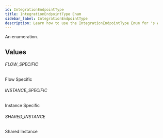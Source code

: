 ```yaml
---
id: IntegrationEndpointType
title: IntegrationEndpointType Enum
sidebar_label: IntegrationEndpointType
description: Learn how to use the IntegrationEndpointType Enum for 's API.
---
```


An enumeration.

## Values

###### FLOW_SPECIFIC

Flow Specific

###### INSTANCE_SPECIFIC

Instance Specific

###### SHARED_INSTANCE

Shared Instance
